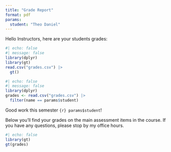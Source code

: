 ```yaml
---
title: "Grade Report"
format: pdf
params:
  student: "Theo Daniel"
---
```


::: {.content-visible when-format="pdf"}
Hello Instructors, here are your students grades:

```r
#| echo: false
#| message: false
library(dplyr)
library(gt)
read.csv("grades.csv") |>
  gt()
```

:::

```r
#| echo: false
#| message: false
library(dplyr)
grades <- read.csv("grades.csv") |>
  filter(name == params$student)
```

Good work this semester `{r} params$student`!

Below you'll find your grades on the main assessment items in the course. If you have any questions, please stop by my office hours.

```r
#| echo: false
library(gt)
gt(grades)
```


